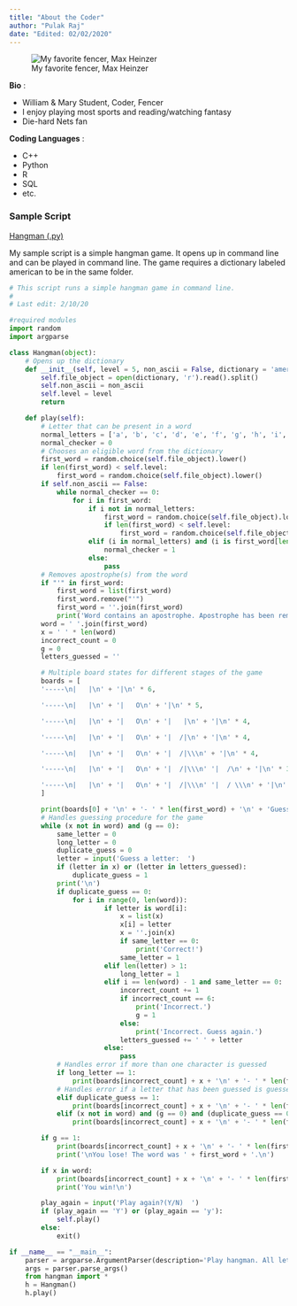 ```yaml
---
title: "About the Coder"
author: "Pulak Raj"
date: "Edited: 02/02/2020"
---
```


![My favorite fencer, Max Heinzer](https://i.pinimg.com/736x/7d/69/fd/7d69fde10b2020441f9c8b93de2aa861--epee-fencing-fencing-sport.jpg)

**Bio**
:

* William & Mary Student, Coder, Fencer  
* I enjoy playing most sports and reading/watching fantasy  
* Die-hard Nets fan

**Coding Languages**
:

* C++
* Python
* R
* SQL
* etc.

### Sample Script

[Hangman (.py)](scripts/hangman.py)

My sample script is a simple hangman game. It opens up in command line and can be played in command line. The game requires a dictionary labeled american to be in the same folder.

```python
# This script runs a simple hangman game in command line.
#
# Last edit: 2/10/20

#required modules
import random
import argparse

class Hangman(object):
    # Opens up the dictionary
    def __init__(self, level = 5, non_ascii = False, dictionary = 'american'):
        self.file_object = open(dictionary, 'r').read().split()
        self.non_ascii = non_ascii
        self.level = level
        return

    def play(self):
        # Letter that can be present in a word
        normal_letters = ['a', 'b', 'c', 'd', 'e', 'f', 'g', 'h', 'i', 'j', 'k', 'l', 'm', 'n', 'o', 'p', 'q', 'r', 's', 't', 'u', 'v', 'w', 'x', 'y', 'z', "'"]
        normal_checker = 0
        # Chooses an eligible word from the dictionary
        first_word = random.choice(self.file_object).lower()
        if len(first_word) < self.level:
            first_word = random.choice(self.file_object).lower()
        if self.non_ascii == False:
            while normal_checker == 0:
                for i in first_word:
                    if i not in normal_letters:
                        first_word = random.choice(self.file_object).lower()
                        if len(first_word) < self.level:
                            first_word = random.choice(self.file_object).lower()
                    elif (i in normal_letters) and (i is first_word[len(first_word) - 1]):
                        normal_checker = 1
                    else:
                        pass
        # Removes apostrophe(s) from the word
        if "'" in first_word:
            first_word = list(first_word)
            first_word.remove("'")
            first_word = ''.join(first_word)
            print('Word contains an apostrophe. Apostrophe has been removed.')
        word = ' '.join(first_word)
        x = ' ' * len(word)
        incorrect_count = 0
        g = 0
        letters_guessed = ''

        # Multiple board states for different stages of the game
        boards = [
        '-----\n|   |\n' + '|\n' * 6,

        '-----\n|   |\n' + '|   O\n' + '|\n' * 5,

        '-----\n|   |\n' + '|   O\n' + '|   |\n' + '|\n' * 4,

        '-----\n|   |\n' + '|   O\n' + '|  /|\n' + '|\n' * 4,

        '-----\n|   |\n' + '|   O\n' + '|  /|\\\n' + '|\n' * 4,

        '-----\n|   |\n' + '|   O\n' + '|  /|\\\n' '|  /\n' + '|\n' * 3,

        '-----\n|   |\n' + '|   O\n' + '|  /|\\\n' '|  / \\\n' + '|\n' * 3
        ]

        print(boards[0] + '\n' + '- ' * len(first_word) + '\n' + 'Guessed Letters:')
        # Handles guessing procedure for the game
        while (x not in word) and (g == 0):
            same_letter = 0
            long_letter = 0
            duplicate_guess = 0
            letter = input('Guess a letter:  ')
            if (letter in x) or (letter in letters_guessed):
                duplicate_guess = 1
            print('\n')
            if duplicate_guess == 0:
                for i in range(0, len(word)):
                        if letter is word[i]:
                            x = list(x)
                            x[i] = letter
                            x = ''.join(x)
                            if same_letter == 0:
                                print('Correct!')
                            same_letter = 1
                        elif len(letter) > 1:
                            long_letter = 1
                        elif i == len(word) - 1 and same_letter == 0:
                            incorrect_count += 1
                            if incorrect_count == 6:
                                print('Incorrect.')
                                g = 1
                            else:
                                print('Incorrect. Guess again.')
                            letters_guessed += ' ' + letter
                        else:
                            pass
            # Handles error if more than one character is guessed
            if long_letter == 1:
                print(boards[incorrect_count] + x + '\n' + '- ' * len(first_word) + '\n' + 'Guessed Letters: ' + letters_guessed + '\n' + '\nPlease only enter one letter.')
            # Handles error if a letter that has been guessed is guessed again
            elif duplicate_guess == 1:
                print(boards[incorrect_count] + x + '\n' + '- ' * len(first_word) + '\n' + 'Guessed Letters: ' + letters_guessed + '\n' + '\nYou already guessed this letter.')
            elif (x not in word) and (g == 0) and (duplicate_guess == 0):
                print(boards[incorrect_count] + x + '\n' + '- ' * len(first_word) + '\n' + 'Guessed Letters: ' + letters_guessed)

        if g == 1:
            print(boards[incorrect_count] + x + '\n' + '- ' * len(first_word) + '\n' + 'Guessed Letters: ' + letters_guessed + '\n')
            print('\nYou lose! The word was ' + first_word + '.\n')

        if x in word:
            print(boards[incorrect_count] + x + '\n' + '- ' * len(first_word) + '\n' + 'Guessed Letters: ' + letters_guessed + '\n')
            print('You win!\n')

        play_again = input('Play again?(Y/N)  ')
        if (play_again == 'Y') or (play_again == 'y'):
            self.play()
        else:
            exit()

if __name__ == "__main__":
    parser = argparse.ArgumentParser(description='Play hangman. All letters are lowercase and there are no symbols.')
    args = parser.parse_args()
    from hangman import *
    h = Hangman()
    h.play()
```
